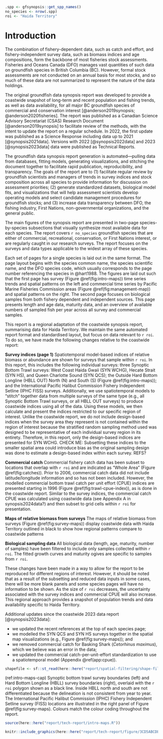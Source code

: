 ```r
.spp <- gfsynopsis::get_spp_names()
no_species <- nrow(.spp)
roi <- "Haida Territory"
```

# Introduction {#sec:introduction}

The combination of fishery-dependent data, such as catch and effort, and fishery-independent survey data, such as biomass indices and age compositions, form the backbone of most fisheries stock assessments.
Fisheries and Oceans Canada (DFO) manages vast quantities of such data on groundfish species in British Columbia (BC).
However, formal stock assessments are not conducted on an annual basis for most stocks, and so much of these data are not summarized to represent the nature of the data holdings.

The original groundfish data synopsis report was developed to provide a coastwide snapshot of long-term and recent population and fishing trends, as well as data availability, for all major BC groundfish species of commercial and conservation interest [@anderson2019synopsis; @anderson2020fisheries].
The report was published as a Canadian Science Advisory Secretariat (CSAS) Research Document [@anderson2019synopsis] to facilitate review of the methods, with the intent to update the report on a regular schedule.
In 2022, the first update was published as a Science Response including data up to 2021 [@synopsis2021data].
Versions with 2022 [@synopsis2022data] and 2023 [@synopsis2023data] data were published as Technical Reports.

The groundfish data synopsis report generation is automated---pulling data from databases, fitting models, generating visualizations, and stitching the document together to facilitate rapid publication, reproducibility, and transparency.
The goals of the report are to
(1) facilitate regular review by groundfish
scientists and managers of trends in survey indices and stock composition
across all species to provide information for discussion on assessment
priorities;
(2) generate standardized datasets, biological model fits, and visualizations that will help assessment scientists develop operating models and select candidate management procedures for groundfish stocks; and
(3) increase data transparency between DFO, the fishing industry, First Nations, non-governmental organizations, and the general public.

The main figures of the synopsis report are presented in two-page species-by-species subsections that visually synthesize most available data for each species.
The report covers `r no_species` groundfish species that are either of commercial, recreational, conservation, or First Nations interest, or are regularly caught in our research surveys.
The report focuses on the surveys and data types applicable to the widest array of these species.

Each set of pages for a single species is laid out in the same format.
The page layout begins with the species common name, the species scientific name, and the DFO species code, which usually corresponds to the page number referencing the species in @hart1988.
The figures are laid out such that the first page has survey (Figure \@ref(fig:intro-maps)) time series trends and spatial patterns on the left and commercial time series by Pacific Marine Fisheries Commission areas (Figure \@ref(fig:management-map)) and spatial patterns on the right.
The second page focuses on biological samples from both fishery dependent and independent sources.
This page presents length and age data, maturity data, and an overview of available numbers of sampled fish per year across all survey and commercial samples.

This report is a regional adaptation of the coastwide synopsis report, summarising data for Haida Territory. 
We maintain the same automated report format and standardised layout, but focus on data relevant to `r roi`.
To do so, we have made the following changes relative to the coastwide report:

**Survey indices (page 1)**
Spatiotemporal model-based indices of relative biomass or abundance are shown for surveys that sample within `r roi`. 
In this report, this includes the following individual surveys: three Synoptic Bottom Trawl surveys: West Coast Haida Gwaii (SYN WCHG), Hecate Strait (SYN HS), and Queen Charlotte Sound (SYN QCS); the Outside Hard Bottom Longline (HBLL OUT) North (N) and South (S) (Figure \@ref(fig:intro-maps)); and the International Pacific Halibut Commission Fishery Independent Setline (IPHC FISS) surveys.
Additionally, we use spatiotemporal models to "stitch" together data from multiple surveys of the same type (e.g., all Synoptic Bottom Trawl surveys, or all HBLL OUT surveys) to produce coastwide indices using all of the data.
Using these models, we then calculate and present the indices restricted to our specific region of interest. 
Unlike the coastwide report, we do not include design-based indices when the survey area they represent is not contained within the region of interest because the stratified random sampling method used was designed to be representative of each individual survey region in its entirety. 
Therefore, in this report, only the design-based indices are presented for SYN WCHG.
CHECK ME: Subsetting these indices to the smaller spatial area could introduce bias as the original sampling design was done to estimate a design-based index within each survey. REFS? 

**Commercial catch**
Commercial fishery catch data has been subset to locations that overlap with `r roi` and are indicated as "Whole Area" (Figure \@ref(fig:catches)). 
Prior to 2006, commercial catch data did not include latitude/longitude information and so has not been included.
However, the modelled commercial bottom trawl catch per unit effort (CPUE) indices are presented starting in 1996 (Figure \@ref(fig:trawl-cpue-index)), as is done in the coastwide report. 
Similar to the survey indices, the commercial catch CPUE was calculated using coastwide data (see Appendix A in synopsis2024data?) and then subset to grid cells within `r roi` for presentation.

**Maps of relative biomass from surveys**
The maps of relative biomass from surveys (Figure @ref(fig:survey-maps)) display coastwide data with Haida Territory outlined in black to show how regional patterns compare to coastwide patterns

**Biological sampling data**
All biological data (length, age, maturity, number of samples) have been filtered to include only samples collected within `r roi`.
The fitted growth curves and maturity ogives are specific to samples from `r roi`.

These changes have been made in a way to allow for the report to be reproduced for different regions of interest.
However, it should be noted that as a result of the subsetting and reduced data inputs in some cases, there will be more blank panels and some species pages will have no information to be shown.
As the size of `r roi` decreases, the uncertainty associated with the survey indices and commercial CPUE will also increase. 
This regional approach provides a snapshot of population trends and data availability specific to Haida Territory.

Additional updates since the coastwide 2023 data report [@synopsis2023data]:

* we updated the recent references at the top of each species page;
* we modelled the SYN QCS and SYN HS surveys together in the spatial map visualizations (e.g., Figure \@ref(fig:survey-maps)); and
* we removed commercial catch for Basking Shark (*Cetorhinus maximus*), which we believe was an error in the data;
* we updated the commercial catch-per-unit-effort standardization to use a spatiotemporal model (Appendix \@ref(app:cpue)).

\clearpage

```r
shapefile <- sf::st_read(here::here("report/spatial-filtering/shape-files/haida/"), quiet = TRUE)
```

(ref:intro-maps-cap) Synoptic bottom trawl survey boundaries (left) and Hard Bottom Longline (HBLL) survey boundaries (right), overlaid with the `r roi` polygon shown as a black line. 
Inside HBLL north and south are not differentiated because the delineation is not consistent from year to year. 
The International Pacific Halibut Commission (IPHC) Fishery Independent Setline survey (FISS) locations are illustrated in the right panel of Figure \@ref(fig:survey-maps).
Colours match the colour coding throughout the report.

```r
source(here::here("report/tech-report/intro-maps.R"))
```

```r
knitr::include_graphics(here::here("report/tech-report/figure/3CD5ABCDE.png"), dpi = NA)
```

